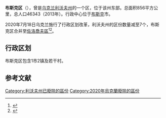 {{Infobox settlement
|name          =布斯克区
|native_name            ={{lang|uk|Буський район}}
|settlement_type        = 旧[[区_(乌克兰)|区]] 
|image_skyline          = 
|imagesize              = 
|image_caption          =
|image_flag        =Flag of Busk raion.svg
|image_shield      =Coat of Arms of Busk Raion.png
|image_map=Map of Lviv Oblast highlighting Busk Raion.png
|map_caption          = 在利沃夫州的位置
|subdivision_type       = 国家
|subdivision_name       = [[乌克兰|乌克兰]]
|subdivision_type1      = [[乌克兰行政区划|州]]
|subdivision_name1      = [[利沃夫州|利沃夫州]]
|area_total_km2           =856
|population_as_of               = 2013年
|population_total               = 46343
|population_density_km2         = 54.3
|website                = 
|footnotes              = 
}} 
'''布斯克区'''（{{lang-uk|Буський район}}），曾是[[乌克兰|乌克兰]][[利沃夫州|利沃夫州]]的一个区，位于该州东部。总面积856平方公里，总人口46343（2013年）。行政中心位于[[布斯克|布斯克]]市。

2020年7月18日乌克兰施行了行政区划改革，利沃夫州的区份数量减至7个，布斯克区合并至[[佐洛喬夫區|佐洛喬夫區]]<ref>{{Cite news|title=Про утворення та ліквідацію районів. Постанова Верховної Ради України № 807-ІХ.|url=http://www.golos.com.ua/article/333466|access-date=2020-10-03|date=2020-07-18|website=Голос України|language=uk|archive-date=2021-07-09|archive-url=https://web.archive.org/web/20210709121303/http://www.golos.com.ua/article/333466}}</ref><ref>{{cite web |title=Нові райони: карти + склад |url=https://www.minregion.gov.ua/press/news/novi-rajony-karty-sklad/ |publisher=Міністерство розвитку громад та територій України |language=uk |access-date=2022-05-12 |archive-date=2021-03-02 |archive-url=https://web.archive.org/web/20210302224321/https://www.minregion.gov.ua/press/news/novi-rajony-karty-sklad/ }}</ref>。

== 行政区划 ==
布斯克区包含1市2镇及若干村。

==参考文献==
{{reflist}}

[[Category:利沃夫州已廢除的區份|Category:利沃夫州已廢除的區份]]
[[Category:2020年烏克蘭廢除的區份|Category:2020年烏克蘭廢除的區份]]